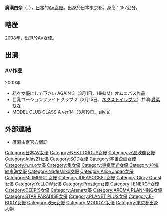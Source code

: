 {{AV女優|
|モデル名=広瀬ゆな
|ふりがな=ひろせ ゆな
|画像ファイル=
|別名=
|愛称=
|生年=1988
|生月=3
|生日=15
|出身地=東京都
|血液型=A
|時点=
|身長=160
|体重=
|バスト=93
|ウエスト=60
|ヒップ=93
|カップ=G
|股下=
|靴=
|身体備考=
|ジャンル=[[AV女優|AV女優]]
|AV出演期間=2008年 -
|活動備考=
|他の活動=
|その他=
}}
{{japanese|japanese=広瀬 ゆな|kana=ひろせ ゆな|romaji=Hirose Yuna}}
'''廣瀨由奈'''（{{lang-ja|広瀬ゆな、ひろせ ゆな}}，{{bd|1988年|3月15日|||}}），[[日本|日本]]的[[AV女優|AV女優]]。出身於日本東京都。身高：157公分。

== 略歴 ==
2008年，出道於AV女優。

== 出演 ==
=== AV作品 ===
; 2009年
* 私を女優にして下さい AGAIN 3（3月1日、HMJM）オムニバス作品
* 巨乳ローションファイトクラブ 2（3月15日、[[ネクストイレブン|ネクストイレブン]]）共演:[[愛菜りな|愛菜りな]]
* MODEL CLUB CLASS A ver.14（3月19日、silvia）

== 外部連結 ==
* [http://blog.livedoor.jp/hiroseyuna/ 廣瀨由奈官方網誌] {{Wayback|url=http://blog.livedoor.jp/hiroseyuna/ |date=20200811164447 }}

{{DEFAULTSORT:Hirose Yuna}}
{{Pornstar-stub}}

[[Category:日本AV女優|Category:日本AV女優]]
[[Category:NEXT_GROUP女優|Category:NEXT GROUP女優]]
[[Category:水晶映像女優|Category:水晶映像女優]]
[[Category:Atlas21女優|Category:Atlas21女優]]
[[Category:SOD女優|Category:SOD女優]]
[[Category:宇宙企画女優|Category:宇宙企画女優]]
[[Category:h.m.p女優|Category:h.m.p女優]]
[[Category:隼女優|Category:隼女優]]
[[Category:東京音光女優|Category:東京音光女優]]
[[Category:拉海納東海女優|Category:拉海納東海女優]]
[[Category:Nadeshiko女優|Category:Nadeshiko女優]]
[[Category:Alice_Japan女優|Category:Alice Japan女優]]
[[Category:Mr.IMPACT女優|Category:Mr.IMPACT女優]]
[[Category:IDEAPOCKET女優|Category:IDEAPOCKET女優]]
[[Category:Glory_Quest女優|Category:Glory Quest女優]]
[[Category:YeLLOW女優|Category:YeLLOW女優]]
[[Category:Prestige女優|Category:Prestige女優]]
[[Category:I_ENERGY女優|Category:I ENERGY女優]]
[[Category:DEEP'S女優|Category:DEEP'S女優]]
[[Category:Arena女優|Category:Arena女優]]
[[Category:AROMA_PLANNING女優|Category:AROMA PLANNING女優]]
[[Category:STAR_PARADISE女優|Category:STAR PARADISE女優]]
[[Category:PLANET_PLUS女優|Category:PLANET PLUS女優]]
[[Category:E-BODY女優|Category:E-BODY女優]]
[[Category:映天女優|Category:映天女優]]
[[Category:MOODYZ女優|Category:MOODYZ女優]]
[[Category:東京都出身人物|Category:東京都出身人物]]